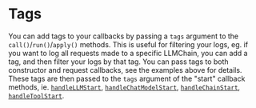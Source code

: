 # Tags

You can add tags to your callbacks by passing a `tags` argument to the `call()`/`run()`/`apply()` methods. This is useful for filtering your logs, eg. if you want to log all requests made to a specific LLMChain, you can add a tag, and then filter your logs by that tag. You can pass tags to both constructor and request callbacks, see the examples above for details. These tags are then passed to the `tags` argument of the "start" callback methods, ie. [`handleLLMStart`](/docs/api/callbacks/interfaces/CallbackHandlerMethods#handlellmstart), [`handleChatModelStart`](/docs/api/callbacks/interfaces/CallbackHandlerMethods#handlechatmodelstart), [`handleChainStart`](/docs/api/callbacks/interfaces/CallbackHandlerMethods#handlechainstart), [`handleToolStart`](/docs/api/callbacks/interfaces/CallbackHandlerMethods#handletoolstart).
